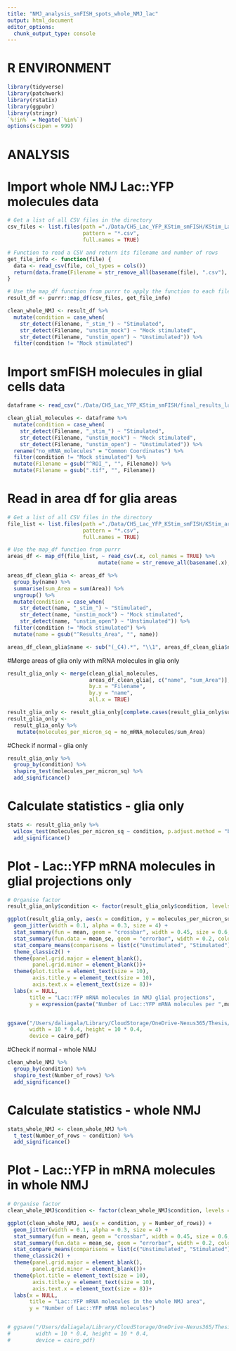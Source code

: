 ```yaml
---
title: "NMJ_analysis_smFISH_spots_whole_NMJ_lac"
output: html_document
editor_options: 
  chunk_output_type: console
---
```


# R ENVIRONMENT 

```r
library(tidyverse)
library(patchwork)
library(rstatix)
library(ggpubr)
library(stringr)
`%!in%` = Negate(`%in%`)
options(scipen = 999)
```

# ANALYSIS

# Import whole NMJ Lac::YFP molecules data
```r
# Get a list of all CSV files in the directory
csv_files <- list.files(path ="./Data/CH5_Lac_YFP_KStim_smFISH/KStim_Lac_YFP_smFISH_whole_image_molecules_csvs",
                        pattern = "*.csv", 
                        full.names = TRUE)

# Function to read a CSV and return its filename and number of rows
get_file_info <- function(file) {
  data <- read_csv(file, col_types = cols())
  return(data.frame(Filename = str_remove_all(basename(file), ".csv"), Number_of_rows = nrow(data)))
}

# Use the map_df function from purrr to apply the function to each file and bind the results into one dataframe
result_df <- purrr::map_df(csv_files, get_file_info)

clean_whole_NMJ <- result_df %>%
  mutate(condition = case_when(
    str_detect(Filename, "_stim_") ~ "Stimulated",
    str_detect(Filename, "unstim_mock") ~ "Mock stimulated",
    str_detect(Filename, "unstim_open") ~ "Unstimulated")) %>%
  filter(condition != "Mock stimulated")
```

# Import smFISH molecules in glial cells data
```r
dataframe <- read_csv("./Data/CH5_Lac_YFP_KStim_smFISH/final_results_lac_molecules_glia.csv")

clean_glial_molecules <- dataframe %>%
  mutate(condition = case_when(
    str_detect(Filename, "_stim_") ~ "Stimulated",
    str_detect(Filename, "unstim_mock") ~ "Mock stimulated",
    str_detect(Filename, "unstim_open") ~ "Unstimulated")) %>%
  rename("no_mRNA_molecules" = "Common Coordinates") %>%
  filter(condition != "Mock stimulated") %>%
  mutate(Filename = gsub("^ROI_", "", Filename)) %>%
  mutate(Filename = gsub(".tif", "", Filename))
```

# Read in area df for glia areas
```r
# Get a list of all CSV files in the directory
file_list <- list.files(path ="./Data/CH5_Lac_YFP_KStim_smFISH/KStim_area_of_dilated_Lac_YFP_csvs/",
                        pattern = "*.csv", 
                        full.names = TRUE)

# Use the map_df function from purrr
areas_df <- map_df(file_list, ~ read_csv(.x, col_names = TRUE) %>%
                             mutate(name = str_remove_all(basename(.x), ".csv")))

areas_df_clean_glia <- areas_df %>%
  group_by(name) %>%
  summarise(sum_Area = sum(Area)) %>%
  ungroup() %>%
  mutate(condition = case_when(
    str_detect(name, "_stim_") ~ "Stimulated",
    str_detect(name, "unstim_mock") ~ "Mock stimulated",
    str_detect(name, "unstim_open") ~ "Unstimulated")) %>%
  filter(condition != "Mock stimulated") %>%
  mutate(name = gsub("^Results_Area", "", name))

areas_df_clean_glia$name <- sub("(_C4).*", "\\1", areas_df_clean_glia$name)
```

#Merge areas of glia only with mRNA molecules in glia only
```r
result_glia_only <- merge(clean_glial_molecules,
                          areas_df_clean_glia[, c("name", "sum_Area")],
                          by.x = "Filename",
                          by.y = "name",
                          all.x = TRUE)

result_glia_only <- result_glia_only[complete.cases(result_glia_only$sum_Area), ]
result_glia_only <-
  result_glia_only %>%
   mutate(molecules_per_micron_sq = no_mRNA_molecules/sum_Area)
```

#Check if normal - glia only
```r
result_glia_only %>%
  group_by(condition) %>%
  shapiro_test(molecules_per_micron_sq) %>%
  add_significance()
```

# Calculate statistics - glia only
```r
stats <- result_glia_only %>%
  wilcox_test(molecules_per_micron_sq ~ condition, p.adjust.method = "bonferroni") %>%
  add_significance()
```

# Plot - Lac::YFP mRNA molecules in glial projections only
```r
# Organise factor
result_glia_only$condition <- factor(result_glia_only$condition, levels = c("Unstimulated", "Stimulated"))

ggplot(result_glia_only, aes(x = condition, y = molecules_per_micron_sq)) +
  geom_jitter(width = 0.1, alpha = 0.3, size = 4) +
  stat_summary(fun = mean, geom = "crossbar", width = 0.45, size = 0.6, color = "#C53270") +
  stat_summary(fun.data = mean_se, geom = "errorbar", width = 0.2, color = "#C53270", size = 1) +
  stat_compare_means(comparisons = list(c("Unstimulated", "Stimulated")), method = "wilcox.test", label = "p.signif") +
  theme_classic2() +
  theme(panel.grid.major = element_blank(),
        panel.grid.minor = element_blank())+
  theme(plot.title = element_text(size = 10),
        axis.title.y = element_text(size = 10),
        axis.text.x = element_text(size = 8))+
  labs(x = NULL,
       title = "Lac::YFP mRNA molecules in NMJ glial projections",
       y = expression(paste("Number of Lac::YFP mRNA molecules per ",mu, m^2,sep="")))


ggsave("/Users/daliagala/Library/CloudStorage/OneDrive-Nexus365/Thesis/Scripts/Output/Plots/CH5_Lac_RNAi_KStim_mRNA_NMJ_glia_only_new.pdf",
       width = 10 * 0.4, height = 10 * 0.4,
       device = cairo_pdf)
```

#Check if normal - whole NMJ
```r
clean_whole_NMJ %>%
  group_by(condition) %>%
  shapiro_test(Number_of_rows) %>%
  add_significance()
```

# Calculate statistics - whole NMJ
```r
stats_whole_NMJ <- clean_whole_NMJ %>%
  t_test(Number_of_rows ~ condition) %>%
  add_significance()
```

# Plot - Lac::YFP in mRNA molecules in whole NMJ
```r
# Organise factor
clean_whole_NMJ$condition <- factor(clean_whole_NMJ$condition, levels = c("Unstimulated", "Stimulated"))

ggplot(clean_whole_NMJ, aes(x = condition, y = Number_of_rows)) +
  geom_jitter(width = 0.1, alpha = 0.3, size = 4) +
  stat_summary(fun = mean, geom = "crossbar", width = 0.45, size = 0.6, color = "#C53270") +
  stat_summary(fun.data = mean_se, geom = "errorbar", width = 0.2, color = "#C53270", size = 1) +
  stat_compare_means(comparisons = list(c("Unstimulated", "Stimulated")), method = "t.test", label = "p.signif") +
  theme_classic2() +
  theme(panel.grid.major = element_blank(),
        panel.grid.minor = element_blank())+
  theme(plot.title = element_text(size = 10),
        axis.title.y = element_text(size = 10),
        axis.text.x = element_text(size = 8))+
  labs(x = NULL,
       title = "Lac::YFP mRNA molecules in the whole NMJ area",
       y = "Number of Lac::YFP mRNA molecules")


# ggsave("/Users/daliagala/Library/CloudStorage/OneDrive-Nexus365/Thesis/Scripts/Output/Plots/CH5_Lac_RNAi_KStim_mRNA_NMJ_whole_NMJ_area.pdf",
#        width = 10 * 0.4, height = 10 * 0.4,
#        device = cairo_pdf)
```
